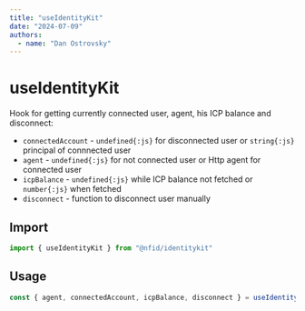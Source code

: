 ```yaml
---
title: "useIdentityKit"
date: "2024-07-09"
authors:
  - name: "Dan Ostrovsky"
---
```


# useIdentityKit

Hook for getting currently connected user, agent, his ICP balance and disconnect:

- `connectedAccount` - `undefined{:js}` for disconnected user or `string{:js}` principal of
  connnected user
- `agent` - `undefined{:js}` for not connected user or Http agent for connected user
- `icpBalance` - `undefined{:js}` while ICP balance not fetched or `number{:js}` when fetched
- `disconnect` - function to disconnect user manually

## Import

```typescript
import { useIdentityKit } from "@nfid/identitykit"
```

## Usage

```typescript
const { agent, connectedAccount, icpBalance, disconnect } = useIdentityKit()
```
